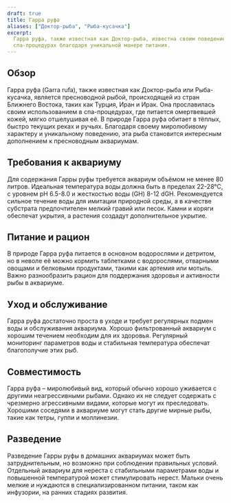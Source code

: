 ```yaml
---
draft: true
title: Гарра руфа
aliases: ["Доктор-рыба", "Рыба-кусачка"]
excerpt:
  Гарра руфа, также известная как Доктор-рыба, известна своим поведением по поеданию кожи, и часто используется в
  спа-процедурах благодаря уникальной манере питания.
---
```


## Обзор

Гарра руфа (Garra rufa), также известная как Доктор-рыба или Рыба-кусачка, является пресноводной рыбой, происходящей из
стран Ближнего Востока, таких как Турция, Иран и Ирак. Она прославилась своим использованием в спа-процедурах, где
питается омертвевшей кожей, мягко отшелушивая её. В природе Гарра руфа обитает в тёплых, быстро текущих реках и ручьях.
Благодаря своему миролюбивому характеру и уникальному поведению, эта рыба становится интересным дополнением к
пресноводным аквариумам.

## Требования к аквариуму

Для содержания Гарры руфы требуется аквариум объёмом не менее 80 литров. Идеальная температура воды должна быть в
пределах 22-28°C, с уровнем pH 6.5-8.0 и жесткостью воды (GH) 8-12 dGH. Рекомендуется сильное течение воды для имитации
природной среды, а в качестве субстрата предпочтителен мелкий гравий или песок. Камни и коряги обеспечат укрытия, а
растения создадут дополнительное укрытие.

## Питание и рацион

В природе Гарра руфа питается в основном водорослями и детритом, но в неволе её можно кормить таблетками с водорослями,
отварными овощами и белковыми продуктами, такими как артемия или мотыль. Важно разнообразить рацион для поддержания
здоровья и активности рыбы в аквариуме.

## Уход и обслуживание

Гарра руфа достаточно проста в уходе и требует регулярных подмен воды и обслуживания аквариума. Хорошо фильтрованный
аквариум с хорошим течением необходим для их здоровья. Регулярный мониторинг параметров воды и стабильная температура
обеспечат благополучие этих рыб.

## Совместимость

Гарра руфа – миролюбивый вид, который обычно хорошо уживается с другими неагрессивными рыбами. Однако их не следует
содержать с чрезмерно агрессивными видами, которые могут их преследовать. Хорошими соседями в аквариуме могут стать
другие мирные рыбы, такие как тетры, гуппи и моллинезии.

## Разведение

Разведение Гарры руфы в домашних аквариумах может быть затруднительным, но возможно при соблюдении правильных условий.
Отдельный аквариум для нереста с стабильными параметрами воды и повышенной температурой может стимулировать нерест.
Мальки очень мелкие и нуждаются в специализированном питании, таком как инфузории, на ранних стадиях развития.
